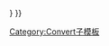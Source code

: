 {{Convert/Dual/LoffAoffDxSoffT
|1={{{1|40}}}|2={{{2|to}}}|3={{{3|70}}}|4={{{4|C}}}<!--
-->|r={{{r}}}|u={{{u}}}|t={{{t}}}|h={{{h}}}|o={{{o|outsymb}}}<!--
-->|s={{{s|0}}}|b={{{b}}}|c={{{c}}}|j={{{j|0}}}<!--
-->|lk={{{lk|in}}}|abbr={{{abbr|off}}}|adj={{{adj|on}}}<!--
-->|disp={{{disp|comma}}}|sep={{{sep|,&#32;}}}<!--
-->|dualsep={{{dualsep|-{{{2|xx}}}-}}}<!--
-->}}<noinclude>

[[Category:Convert子模板]]
</noinclude>